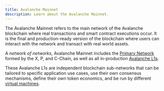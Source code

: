 ```yaml
---
title: Avalanche Mainnet
description: Learn about the Avalanche Mainnet.
---
```


The Avalanche Mainnet refers to the main network of the Avalanche blockchain where real transactions and smart contract executions occur. It is the final and production-ready version of the blockchain where users can interact with the network and transact with real world assets.

A _network of networks_, Avalanche Mainnet includes the [Primary Network](/learn/primary-network) formed by the X, P, and C-Chain, as well as all in-production [Avalanche L1s](/learn/avalanche-l1s).

These Avalanche L1s are independent blockchain sub-networks that can be tailored to specific application use cases, use their own consensus mechanisms, define their own token economics, and be run by different [virtual machines](/learn/virtual-machines).
